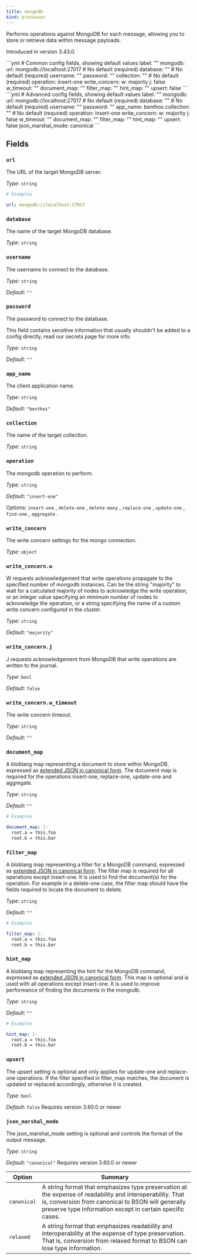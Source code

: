 ```yaml
---
title: mongodb
kind: processor
---
```


Performs operations against MongoDB for each message, allowing you to store or retrieve data within message payloads.

Introduced in version 3.43.0.


<Tabs>
<TabItem label="Common">
```yml
# Common config fields, showing default values
label: ""
mongodb:
  url: mongodb://localhost:27017 # No default (required)
  database: "" # No default (required)
  username: ""
  password: ""
  collection: "" # No default (required)
  operation: insert-one
  write_concern:
    w: majority
    j: false
    w_timeout: ""
  document_map: ""
  filter_map: ""
  hint_map: ""
  upsert: false
```
</TabItem>
<TabItem label="Advanced">
```yml
# Advanced config fields, showing default values
label: ""
mongodb:
  url: mongodb://localhost:27017 # No default (required)
  database: "" # No default (required)
  username: ""
  password: ""
  app_name: benthos
  collection: "" # No default (required)
  operation: insert-one
  write_concern:
    w: majority
    j: false
    w_timeout: ""
  document_map: ""
  filter_map: ""
  hint_map: ""
  upsert: false
  json_marshal_mode: canonical
```
</TabItem>
</Tabs>

## Fields

### `url`

The URL of the target MongoDB server.


*Type*: `string`


```yml
# Examples

url: mongodb://localhost:27017
```

### `database`

The name of the target MongoDB database.


*Type*: `string`


### `username`

The username to connect to the database.


*Type*: `string`

*Default*: `""`

### `password`

The password to connect to the database.
<Aside type="caution" title="Sensitive Information">
	This field contains sensitive information that usually shouldn't be added to a config directly, read our secrets page for more info.
</Aside>



*Type*: `string`

*Default*: `""`

### `app_name`

The client application name.


*Type*: `string`

*Default*: `"benthos"`

### `collection`

The name of the target collection.


*Type*: `string`


### `operation`

The mongodb operation to perform.


*Type*: `string`

*Default*: `"insert-one"`

Options:
`insert-one`
, `delete-one`
, `delete-many`
, `replace-one`
, `update-one`
, `find-one`
, `aggregate`
.

### `write_concern`

The write concern settings for the mongo connection.


*Type*: `object`


### `write_concern.w`

W requests acknowledgement that write operations propagate to the specified number of mongodb instances. Can be the string "majority" to wait for a calculated majority of nodes to acknowledge the write operation, or an integer value specifying an minimum number of nodes to acknowledge the operation, or a string specifying the name of a custom write concern configured in the cluster.


*Type*: `string`

*Default*: `"majority"`

### `write_concern.j`

J requests acknowledgement from MongoDB that write operations are written to the journal.


*Type*: `bool`

*Default*: `false`

### `write_concern.w_timeout`

The write concern timeout.


*Type*: `string`

*Default*: `""`

### `document_map`

A bloblang map representing a document to store within MongoDB, expressed as [extended JSON in canonical form](https://www.mongodb.com/docs/manual/reference/mongodb-extended-json/). The document map is required for the operations insert-one, replace-one, update-one and aggregate.


*Type*: `string`

*Default*: `""`

```yml
# Examples

document_map: |-
  root.a = this.foo
  root.b = this.bar
```

### `filter_map`

A bloblang map representing a filter for a MongoDB command, expressed as [extended JSON in canonical form](https://www.mongodb.com/docs/manual/reference/mongodb-extended-json/). The filter map is required for all operations except insert-one. It is used to find the document(s) for the operation. For example in a delete-one case, the filter map should have the fields required to locate the document to delete.


*Type*: `string`

*Default*: `""`

```yml
# Examples

filter_map: |-
  root.a = this.foo
  root.b = this.bar
```

### `hint_map`

A bloblang map representing the hint for the MongoDB command, expressed as [extended JSON in canonical form](https://www.mongodb.com/docs/manual/reference/mongodb-extended-json/). This map is optional and is used with all operations except insert-one. It is used to improve performance of finding the documents in the mongodb.


*Type*: `string`

*Default*: `""`

```yml
# Examples

hint_map: |-
  root.a = this.foo
  root.b = this.bar
```

### `upsert`

The upsert setting is optional and only applies for update-one and replace-one operations. If the filter specified in filter_map matches, the document is updated or replaced accordingly, otherwise it is created.


*Type*: `bool`

*Default*: `false`
Requires version 3.60.0 or newer

### `json_marshal_mode`

The json_marshal_mode setting is optional and controls the format of the output message.


*Type*: `string`

*Default*: `"canonical"`
Requires version 3.60.0 or newer


| Option | Summary |
| ------ | ------- |
| `canonical` | A string format that emphasizes type preservation at the expense of readability and interoperability. That is, conversion from canonical to BSON will generally preserve type information except in certain specific cases.  |
| `relaxed` | A string format that emphasizes readability and interoperability at the expense of type preservation. That is, conversion from relaxed format to BSON can lose type information. |



